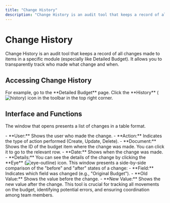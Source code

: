 ```yaml
---
title: "Change History"
description: "Change History is an audit tool that keeps a record of all changes made to items in a specific module, allowing you to track who made what change and when."
---
```


# Change History

Change History is an audit tool that keeps a record of all changes made to items in a specific module (especially like Detailed Budget). It allows you to transparently track who made what change and when.

## Accessing Change History

<Steps>
  <Step title="Go to the Relevant Module">
    For example, go to the **Detailed Budget** page.
  </Step>
  <Step title="Click the History Icon">
    Click the **History** (<img src="/icons/history.svg" alt="history" className="inline align-middle dark:invert" style={{width: '16px', height: '16px', margin: 0}} />) icon in the toolbar in the top right corner.
  </Step>
</Steps>

## Interface and Functions

The window that opens presents a list of changes in a table format.

<AccordionGroup>
  <Accordion title="Change List Columns">
    - **User:** Shows the user who made the change.
    - **Action:** Indicates the type of action performed (Create, Update, Delete).
    - **Document:** Shows the ID of the budget item where the change was made. You can click it to go to the relevant row.
    - **Date:** Shows when the change was made.
    - **Details:** You can see the details of the change by clicking the **Eye** (<img src="/icons/eye-outline.svg" alt="eye-outline" className="inline align-middle dark:invert" style={{width: '16px', height: '16px', margin: 0}} />) icon.
  </Accordion>
  <Accordion title="Change Details Window">
    This window presents a side-by-side comparison of the "before" and "after" states of a change:
    - **Field:** Indicates which field was changed (e.g., "Original Budget").
    - **Old Value:** Shows the value before the change.
    - **New Value:** Shows the new value after the change.
  </Accordion>
</AccordionGroup>

<Info>
This tool is crucial for tracking all movements on the budget, identifying potential errors, and ensuring coordination among team members.
</Info>
